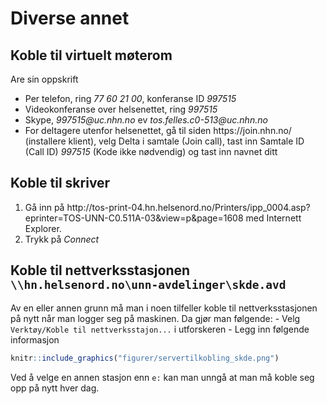 # Diverse annet

## Koble til virtuelt møterom

Are sin oppskrift

- Per telefon, ring *77 60 21 00*, konferanse ID *997515*
- Videokonferanse over helsenettet, ring *997515*
- Skype, *997515@uc.nhn.no* ev *tos.felles.c0-513@uc.nhn.no*
- For deltagere utenfor helsenettet, gå til siden https://join.nhn.no/ (installere klient), velg Delta i samtale (Join call), tast inn Samtale ID (Call ID) *997515* (Kode ikke nødvendig) og tast inn navnet ditt



## Koble til skriver

1. Gå inn på http://tos-print-04.hn.helsenord.no/Printers/ipp_0004.asp?eprinter=TOS-UNN-C0.511A-03&view=p&page=1608 med Internett Explorer.
2. Trykk på *Connect*

## Koble til nettverksstasjonen `\\hn.helsenord.no\unn-avdelinger\skde.avd`

Av en eller annen grunn må man i noen tilfeller koble til nettverksstasjonen på nytt når man logger seg på maskinen. Da gjør man følgende:
- Velg `Verktøy/Koble til nettverksstajon...` i utforskeren
- Legg inn følgende informasjon

```r
knitr::include_graphics("figurer/servertilkobling_skde.png")
```

Ved å velge en annen stasjon enn `e:` kan man unngå at man må koble seg opp på nytt hver dag.
